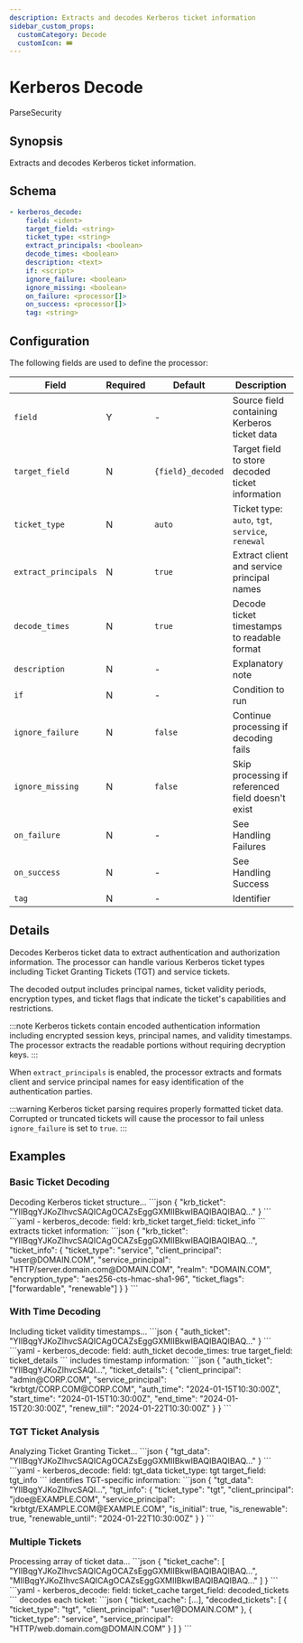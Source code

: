 ```yaml
---
description: Extracts and decodes Kerberos ticket information
sidebar_custom_props:
  customCategory: Decode
  customIcon: 🎟️
---
```


# Kerberos Decode

<span className="theme-doc-version-badge badge badge--primary">Parse</span><span className="theme-doc-version-badge badge badge--secondary">Security</span>

## Synopsis

Extracts and decodes Kerberos ticket information.

## Schema

```yaml {2-3}
- kerberos_decode:
    field: <ident>
    target_field: <string>
    ticket_type: <string>
    extract_principals: <boolean>
    decode_times: <boolean>
    description: <text>
    if: <script>
    ignore_failure: <boolean>
    ignore_missing: <boolean>
    on_failure: <processor[]>
    on_success: <processor[]>
    tag: <string>
```

## Configuration

The following fields are used to define the processor:

|Field|Required|Default|Description|
|---|---|---|---|
|`field`|Y|-|Source field containing Kerberos ticket data|
|`target_field`|N|`{field}_decoded`|Target field to store decoded ticket information|
|`ticket_type`|N|`auto`|Ticket type: `auto`, `tgt`, `service`, `renewal`|
|`extract_principals`|N|`true`|Extract client and service principal names|
|`decode_times`|N|`true`|Decode ticket timestamps to readable format|
|`description`|N|-|Explanatory note|
|`if`|N|-|Condition to run|
|`ignore_failure`|N|`false`|Continue processing if decoding fails|
|`ignore_missing`|N|`false`|Skip processing if referenced field doesn't exist|
|`on_failure`|N|-|See <Topic id="handling-failures">Handling Failures</Topic>|
|`on_success`|N|-|See <Topic id="handling-success">Handling Success</Topic>|
|`tag`|N|-|Identifier|

## Details

Decodes Kerberos ticket data to extract authentication and authorization information. The processor can handle various Kerberos ticket types including Ticket Granting Tickets (TGT) and service tickets.

The decoded output includes principal names, ticket validity periods, encryption types, and ticket flags that indicate the ticket's capabilities and restrictions.

:::note
Kerberos tickets contain encoded authentication information including encrypted session keys, principal names, and validity timestamps. The processor extracts the readable portions without requiring decryption keys.
:::

When `extract_principals` is enabled, the processor extracts and formats client and service principal names for easy identification of the authentication parties.

:::warning
Kerberos ticket parsing requires properly formatted ticket data. Corrupted or truncated tickets will cause the processor to fail unless `ignore_failure` is set to `true`.
:::

## Examples

### Basic Ticket Decoding

<ExampleGrid>
  <CommentCol>
    Decoding Kerberos ticket structure...
  </CommentCol>
  <CodeCol>
    ```json
    {
      "krb_ticket": "YIIBqgYJKoZIhvcSAQICAgOCAZsEggGXMIIBkwIBAQIBAQIBAQ..."
    }
    ```
    ```yaml
    - kerberos_decode:
        field: krb_ticket
        target_field: ticket_info
    ```
  </CodeCol>
  <CommentCol>
    extracts ticket information:
  </CommentCol>
  <CodeCol>
    ```json
    {
      "krb_ticket": "YIIBqgYJKoZIhvcSAQICAgOCAZsEggGXMIIBkwIBAQIBAQIBAQ...",
      "ticket_info": {
        "ticket_type": "service",
        "client_principal": "user@DOMAIN.COM",
        "service_principal": "HTTP/server.domain.com@DOMAIN.COM",
        "realm": "DOMAIN.COM",
        "encryption_type": "aes256-cts-hmac-sha1-96",
        "ticket_flags": ["forwardable", "renewable"]
      }
    }
    ```
  </CodeCol>
</ExampleGrid>

### With Time Decoding

<ExampleGrid>
  <CommentCol>
    Including ticket validity timestamps...
  </CommentCol>
  <CodeCol>
    ```json
    {
      "auth_ticket": "YIIBqgYJKoZIhvcSAQICAgOCAZsEggGXMIIBkwIBAQIBAQIBAQ..."
    }
    ```
    ```yaml
    - kerberos_decode:
        field: auth_ticket
        decode_times: true
        target_field: ticket_details
    ```
  </CodeCol>
  <CommentCol>
    includes timestamp information:
  </CommentCol>
  <CodeCol>
    ```json
    {
      "auth_ticket": "YIIBqgYJKoZIhvcSAQI...",
      "ticket_details": {
        "client_principal": "admin@CORP.COM",
        "service_principal": "krbtgt/CORP.COM@CORP.COM",
        "auth_time": "2024-01-15T10:30:00Z",
        "start_time": "2024-01-15T10:30:00Z",
        "end_time": "2024-01-15T20:30:00Z",
        "renew_till": "2024-01-22T10:30:00Z"
      }
    }
    ```
  </CodeCol>
</ExampleGrid>

### TGT Ticket Analysis

<ExampleGrid>
  <CommentCol>
    Analyzing Ticket Granting Ticket...
  </CommentCol>
  <CodeCol>
    ```json
    {
      "tgt_data": "YIIBqgYJKoZIhvcSAQICAgOCAZsEggGXMIIBkwIBAQIBAQIBAQ..."
    }
    ```
    ```yaml
    - kerberos_decode:
        field: tgt_data
        ticket_type: tgt
        target_field: tgt_info
    ```
  </CodeCol>
  <CommentCol>
    identifies TGT-specific information:
  </CommentCol>
  <CodeCol>
    ```json
    {
      "tgt_data": "YIIBqgYJKoZIhvcSAQI...",
      "tgt_info": {
        "ticket_type": "tgt",
        "client_principal": "jdoe@EXAMPLE.COM",
        "service_principal": "krbtgt/EXAMPLE.COM@EXAMPLE.COM",
        "is_initial": true,
        "is_renewable": true,
        "renewable_until": "2024-01-22T10:30:00Z"
      }
    }
    ```
  </CodeCol>
</ExampleGrid>

### Multiple Tickets

<ExampleGrid>
  <CommentCol>
    Processing array of ticket data...
  </CommentCol>
  <CodeCol>
    ```json
    {
      "ticket_cache": [
        "YIIBqgYJKoZIhvcSAQICAgOCAZsEggGXMIIBkwIBAQIBAQIBAQ...",
        "MIIBqgYJKoZIhvcSAQICAgOCAZsEggGXMIIBkwIBAQIBAQIBAQ..."
      ]
    }
    ```
    ```yaml
    - kerberos_decode:
        field: ticket_cache
        target_field: decoded_tickets
    ```
  </CodeCol>
  <CommentCol>
    decodes each ticket:
  </CommentCol>
  <CodeCol>
    ```json
    {
      "ticket_cache": [...],
      "decoded_tickets": [
        {
          "ticket_type": "tgt",
          "client_principal": "user1@DOMAIN.COM"
        },
        {
          "ticket_type": "service", 
          "service_principal": "HTTP/web.domain.com@DOMAIN.COM"
        }
      ]
    }
    ```
  </CodeCol>
</ExampleGrid>